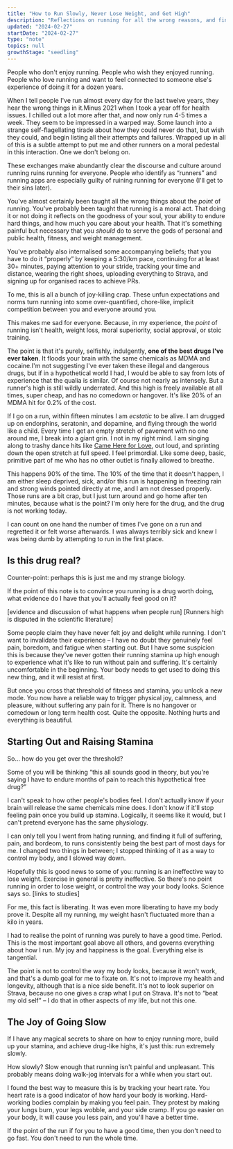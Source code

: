 ```yaml
---
title: "How to Run Slowly, Never Lose Weight, and Get High"
description: "Reflections on running for all the wrong reasons, and finding the right ones"
updated: "2024-02-27"
startDate: "2024-02-27"
type: "note"
topics: null
growthStage: "seedling"
---
```


<AssumedAudience>

People who don't enjoy running. People who wish they enjoyed running. People who love running and want to feel connected to someone else's experience of doing it for a dozen years.

</AssumedAudience>

<Spacer size="small" />

<IntroParagraph>

When I tell people I've run almost every day for the last twelve years, they hear the wrong things in it.<Footnote idName={1}>Minus 2021 when I took a year off for health issues. I chilled out a lot more after that, and now only run 4-5 times a week.</Footnote> They seem to be impressed in a warped way. Some launch into a strange self-flagellating tirade about how they could never do that, but wish they could, and begin listing all their attempts and failures. Wrapped up in all of this is a subtle attempt to put me and other runners on a moral pedestal in this interaction. One we don't belong on.

</IntroParagraph>

These exchanges make abundantly clear the discourse and culture around running ruins running for everyone. People who identify as “runners” and running apps are especially guilty of ruining running for everyone (I'll get to their sins later).

You've almost certainly been taught all the wrong things about the _point_ of running. You've probably been taught that running is a moral act. That doing it or not doing it reflects on the goodness of your soul, your ability to endure hard things, and how much you care about your health. That it's something painful but necessary that you _should_ do to serve the gods of personal and public health, fitness, and weight management.

You've probably also internalised some accompanying beliefs; that you have to do it “properly” by keeping a 5:30/km pace, continuing for at least 30+ minutes, paying attention to your stride, tracking your time and distance, wearing the right shoes, uploading everything to Strava, and signing up for organised races to achieve PRs. 

To me, this is all a bunch of joy-killing crap. These unfun expectations and norms turn running into some over-quantified, chore-like, implicit competition between you and everyone around you.

This makes me sad for everyone. Because, in my experience, the _point_ of running isn't health, weight loss, moral superiority, social approval, or stoic training.

The point is that it's purely, selfishly, indulgently, **one of the best drugs I've ever taken**. It floods your brain with the same chemicals as MDMA and cocaine.<Footnote idName={2}>I'm not suggesting I've ever taken these illegal and dangerous drugs, but if in a hypothetical world I had, I would be able to say from lots of experience that the qualia is similar.</Footnote> Of course not nearly as intensely. But a runner's high is still wildly underrated. And this high is freely available at all times, super cheap, and has no comedown or hangover. It's like 20% of an MDMA hit for 0.2% of the cost.

If I go on a run, within fifteen minutes I am _ecstatic_ to be alive. I am drugged up on endorphins, seratonin, and dopamine, and flying through the world like a child. Every time I get an empty stretch of pavement with no one around me, I break into a giant grin. I not in my right mind. I am singing along to trashy dance hits like [Came Here for Love](https://open.spotify.com/track/4tiTh1MONBC5WqhkB9ZyS4?si=37aa30e2c6814c02), out loud, and sprinting down the open stretch at full speed. I feel primordial. Like some deep, basic, primitive part of me who has no other outlet is finally allowed to breathe.

This happens 90% of the time. The 10% of the time that it doesn't happen, I am either sleep deprived, sick, and/or this run is happening in freezing rain and strong winds pointed directly at me, and I am not dressed properly. Those runs are a bit crap, but I just turn around and go home after ten minutes, because what is the point? I'm only here for the drug, and the drug is not working today.

I can count on one hand the number of times I've gone on a run and regretted it or felt worse afterwards. I was always terribly sick and knew I was being dumb by attempting to run in the first place.





## Is this drug real?

Counter-point: perhaps this is just me and my strange biology.

If the point of this note is to convince you running is a drug worth doing, what evidence do I have that you'll actually feel good on it?

[evidence and discussion of what happens when people run] [Runners high is disputed in the scientific literature]

Some people claim they have never felt joy and delight while running. I don't want to invalidate their experience – I have no doubt they genuinely feel pain, boredom, and fatigue when starting out. But I have some suspicion this is because they've never gotten their running stamina up high enough to experience what it's like to run without pain and suffering. It's certainly uncomfortable in the beginning. Your body needs to get used to doing this new thing, and it will resist at first. 

But once you cross that threshold of fitness and stamina, you unlock a new mode. You now have a reliable way to trigger physical joy, calmness, and pleasure, without suffering any pain for it. There is no hangover or comedown or long term health cost. Quite the opposite. Nothing hurts and everything is beautiful.


## Starting Out and Raising Stamina

So... how do you get over the threshold?

Some of you will be thinking “this all sounds good in theory, but you're saying I have to endure months of pain to reach this hypothetical free drug?”

I can't speak to how other people's bodies feel. I don't actually know if your brain will release the same chemicals mine does. I don't know if it'll stop feeling pain once you build up stamina. Logically, it seems like it would, but I can't pretend everyone has the same physiology.

I can only tell you I went from hating running, and finding it full of suffering, pain, and bordeom, to runs consistently being the best part of most days for me. I changed two things in between; I stopped thinking of it as a way to control my body, and I slowed way down.

Hopefully this is good news to some of you: running is an ineffective way to lose weight. Exercise in general is pretty ineffective. So there's no point running in order to lose weight, or control the way your body looks. Science says so. [links to studies]

For me, this fact is liberating. It was even more liberating to have my body prove it. Despite all my running, my weight hasn't fluctuated more than a kilo in years.

I had to realise the point of running was purely to have a good time. Period. This is the most important goal above all others, and governs everything about how I run. My joy and happiness is the goal. Everything else is tangential.

The point is not to control the way my body looks, because it won't work, and that's a dumb goal for me to fixate on. It's not to improve my health and longevity, although that is a nice side benefit. It's not to look superior on Strava, because no one gives a crap what I put on Strava. It's not to “beat my old self” – I do that in other aspects of my life, but not this one.



## The Joy of Going Slow

If I have any magical secrets to share on how to enjoy running more, build up your stamina, and achieve drug-like highs, it's just this: run extremely slowly.

How slowly? Slow enough that running isn't painful and unpleasant. This probably means doing walk-jog intervals for a while when you start out.

I found the best way to measure this is by tracking your heart rate. You heart rate is a good indicator of how hard your body is working. Hard-working bodies complain by making you feel pain. They protest by making your lungs burn, your legs wobble, and your side cramp. If you go easier on your body, it will cause you less pain, and you'll have a better time.

If the point of the run if for you to have a good time, then you don't need to go fast. You don't need to run the whole time.